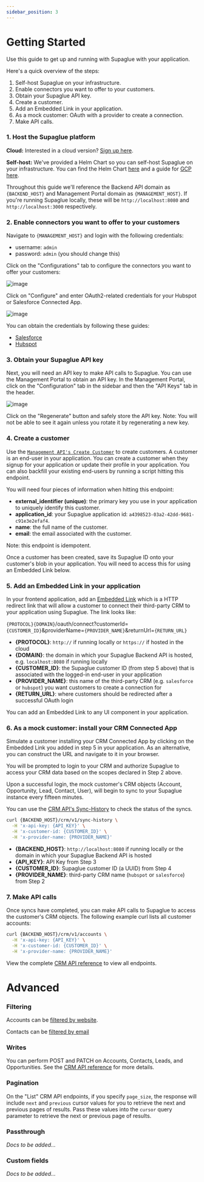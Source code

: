```yaml
---
sidebar_position: 3
---
```



# Getting Started

Use this guide to get up and running with Supaglue with your application.

Here's a quick overview of the steps:

1. Self-host Supaglue on your infrastructure.
2. Enable connectors you want to offer to your customers.
3. Obtain your Supaglue API key.
4. Create a customer.
5. Add an Embedded Link in your application.
6. As a mock customer: OAuth with a provider to create a connection.
7. Make API calls.

### 1. Host the Supaglue platform

**Cloud:**
Interested in a cloud version? [Sign up here](https://form.typeform.com/to/jv9ucMZR).

**Self-host:**
We've provided a Helm Chart so you can self-host Supaglue on your infrastructure. You can find the Helm Chart [here](#) and a guide for [GCP here](#).

Throughout this guide we'll reference the Backend API domain as `{BACKEND_HOST}` and Management Portal domain as `{MANAGEMENT_HOST}`. If you're running Supaglue locally, these will be `http://localhost:8080` and `http://localhost:3000` respectively.

### 2. Enable connectors you want to offer to your customers

Navigate to `{MANAGEMENT_HOST}` and login with the following credentials:

- username: `admin`
- password: `admin` (you should change this)

Click on the "Configurations" tab to configure the connectors you want to offer your customers:

<BrowserWindow url="http://localhost:3000/configuration/crm">

![image](/img/configurations-ui.png)

</BrowserWindow>

Click on "Configure" and enter OAuth2-related credentials for your Hubspot or Salesforce Connected App.

<BrowserWindow url="http://localhost:3000/configuration/crm/salesforce">

![image](/img/configuration-ui.png)

</BrowserWindow>

You can obtain the credentials by following these guides:

- [Salesforce](#)
- [Hubspot](#)

### 3. Obtain your Supaglue API key

Next, you will need an API key to make API calls to Supaglue. You can use the Management Portal to obtain an API key. In the Management Portal, click on the "Configuration" tab in the sidebar and then the "API Keys" tab in the header.

![image](/img/configuration-api-key.png)

Click on the "Regenerate" button and safely store the API key. Note: You will not be able to see it again unless you rotate it by regenerating a new key.

### 4. Create a customer

Use the [`Management API's Create Customer`](/api/mgmt#tag/Customers/operation/createCustomer) to create customers. A customer is an end-user in your application. You can create a customer when they signup for your application or update their profile in your application. You can also backfill your existing end-users by running a script hitting this endpoint.

You will need four pieces of information when hitting this endpoint:

- **external_identifier (unique)**: the primary key you use in your application to uniquely identify this customer.
- **application_id**: your Supaglue application id: `a4398523-03a2-42dd-9681-c91e3e2efaf4`.
- **name**: the full name of the customer.
- **email**: the email associated with the customer.

Note: this endpoint is idempotent.

Once a customer has been created, save its Supaglue ID onto your customer's blob in your application. You will need to access this for using an Embedded Link below.

### 5. Add an Embedded Link in your application

In your frontend application, add an [Embedded Link](/embedded-links) which is a HTTP redirect link that will allow a customer to connect their third-party CRM to your application using Supaglue. The link looks like:

`{PROTOCOL}{DOMAIN}`/oauth/connect?customerId=`{CUSTOMER_ID}`&providerName=`{PROVIDER_NAME}`&returnUrl=`{RETURN_URL}`

- **{PROTOCOL}**: `http://` if running locally or `https://` if hosted in the cloud
- **{DOMAIN}**: the domain in which your Supaglue Backend API is hosted, e.g. `localhost:8080` if running locally
- **{CUSTOMER_ID}**: the Supaglue customer ID (from step 5 above) that is associated with the logged-in end-user in your application
- **{PROVIDER_NAME}**: this name of the third-party CRM (e.g. `salesforce` or `hubspot`) you want customers to create a connection for
- **{RETURN_URL}**: where customers should be redirected after a successful OAuth login

You can add an Embedded Link to any UI component in your application.

### 6. As a mock customer: install your CRM Connected App

Simulate a customer installing your CRM Connected App by clicking on the Embedded Link you added in step 5 in your application. As an alternative, you can construct the URL and navigate to it in your browser.

You will be prompted to login to your CRM and authorize Supaglue to access your CRM data based on the scopes declared in Step 2 above.

Upon a successful login, the mock customer's CRM objects (Account, Opportunity, Lead, Contact, User), will begin to sync to your Supaglue instance every fifteen minutes.

You can use the [CRM API's Sync-History](/api/crm#tag/Sync/operation/getSyncHistory) to check the status of the syncs.

```bash
curl {BACKEND_HOST}/crm/v1/sync-history \
  -H 'x-api-key: {API_KEY}' \
  -H 'x-customer-id: {CUSTOMER_ID}' \
  -H 'x-provider-name: {PROVIDER_NAME}'
```

- **{BACKEND_HOST}**: `http://localhost:8080` if running locally or the domain in which your Supaglue Backend API is hosted
- **{API_KEY}**: API Key from Step 3
- **{CUSTOMER_ID}**: Supaglue customer ID (a UUID) from Step 4
- **{PROVIDER_NAME}**: third-party CRM name (`hubspot` or `salesforce`) from Step 2

### 7. Make API calls

Once syncs have completed, you can make API calls to Supaglue to access the customer's CRM objects. The following example curl lists all customer accounts:

```bash
curl {BACKEND_HOST}/crm/v1/accounts \
  -H 'x-api-key: {API_KEY}' \
  -H 'x-customer-id: {CUSTOMER_ID}' \
  -H 'x-provider-name: {PROVIDER_NAME}'
```

View the complete [CRM API reference](/api/crm) to view all endpoints.

# Advanced

### Filtering

Accounts can be [filtered by website](/api/crm#tag/Accounts/operation/searchAccounts).

Contacts can be [filtered by email](/api/crm#tag/Contacts/operation/searchContacts)

### Writes

You can perform POST and PATCH on Accounts, Contacts, Leads, and Opportunities. See the [CRM API reference](/api/crm) for more details.

### Pagination

On the "List" CRM API endpoints, if you specify `page_size`, the response will include `next` and `previous` cursor values for you to retrieve the next and previous pages of results. Pass these values into the `cursor` query parameter to retrieve the next or previous page of results.

### Passthrough

_Docs to be added..._

### Custom fields

_Docs to be added..._
